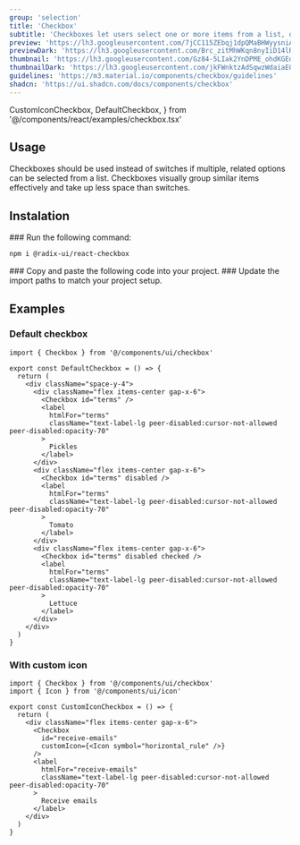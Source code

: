 ```yaml
---
group: 'selection'
title: 'Checkbox'
subtitle: 'Checkboxes let users select one or more items from a list, or turn an item on or off'
preview: 'https://lh3.googleusercontent.com/7jCC115ZEbqj1dpQMaBHWyysniAcYnIhk4Xyse7lURBUq1GqW9weeJBIop0B2FgtsHqUFlxRjeZG-tWxnQP9e4SdzUyNQ8oxN8L32raEsdxjaqBpmA=s0'
previewDark: 'https://lh3.googleusercontent.com/Brc_zitMhWKqn8nyIiD14lRGzK2ptW9Fl8GPsILV3MLBAv0MctABmv8PAJk4sCAKMuBKh6WeHBFrMadMCeqQ1wvZ5ODoYltptiKGfOdH-C-TnzzbGyM=s0'
thumbnail: 'https://lh3.googleusercontent.com/Gz84-5LIak2YnDPME_ohdKGEquhCBOlvnvQbcaMVRk3q2gqujpJDg4SiqtL6kbWSzH8ElsCz_Ni9OkbRbWbh_YH5vU4slG8c-phyksjc2ttEbq60KqM=w2400'
thumbnailDark: 'https://lh3.googleusercontent.com/jkFWnktzAdSqwzWdaiaE0005L5PDpGMfdN-YGm9Z6Zh0kkqvegoywq_0f6-e_ZW39Qielpg-LvUPAQ-THSjLwr5WCrz26A5Qdudhb_GyKUFiPtYXbjz5=w1200'
guidelines: 'https://m3.material.io/components/checkbox/guidelines'
shadcn: 'https://ui.shadcn.com/docs/components/checkbox'
---
```


  CustomIconCheckbox,
  DefaultCheckbox,
} from '@/components/react/examples/checkbox.tsx'

## Usage

Checkboxes should be used instead of switches if multiple, related options can be selected from a list. Checkboxes visually group similar items effectively and take up less space than switches.

## Instalation

<Steps>

<Step>
### Run the following command:

```bash
npm i @radix-ui/react-checkbox
```

</Step>

<Step>
  ### Copy and paste the following code into your project.
  <ComponentSource name="checkbox" />
</Step>

<Step>
### Update the import paths to match your project setup.

</Step>

</Steps>

## Examples

### Default checkbox

<ComponentContainer>
  <DefaultCheckbox slot='preview' client:visible/>

```tsx
import { Checkbox } from '@/components/ui/checkbox'

export const DefaultCheckbox = () => {
  return (
    <div className="space-y-4">
      <div className="flex items-center gap-x-6">
        <Checkbox id="terms" />
        <label
          htmlFor="terms"
          className="text-label-lg peer-disabled:cursor-not-allowed peer-disabled:opacity-70"
        >
          Pickles
        </label>
      </div>
      <div className="flex items-center gap-x-6">
        <Checkbox id="terms" disabled />
        <label
          htmlFor="terms"
          className="text-label-lg peer-disabled:cursor-not-allowed peer-disabled:opacity-70"
        >
          Tomato
        </label>
      </div>
      <div className="flex items-center gap-x-6">
        <Checkbox id="terms" disabled checked />
        <label
          htmlFor="terms"
          className="text-label-lg peer-disabled:cursor-not-allowed peer-disabled:opacity-70"
        >
          Lettuce
        </label>
      </div>
    </div>
  )
}
```

</ComponentContainer>

### With custom icon

<ComponentContainer>
  <CustomIconCheckbox slot='preview' client:visible/>

```tsx
import { Checkbox } from '@/components/ui/checkbox'
import { Icon } from '@/components/ui/icon'

export const CustomIconCheckbox = () => {
  return (
    <div className="flex items-center gap-x-6">
      <Checkbox
        id="receive-emails"
        customIcon={<Icon symbol="horizontal_rule" />}
      />
      <label
        htmlFor="receive-emails"
        className="text-label-lg peer-disabled:cursor-not-allowed peer-disabled:opacity-70"
      >
        Receive emails
      </label>
    </div>
  )
}
```

</ComponentContainer>
